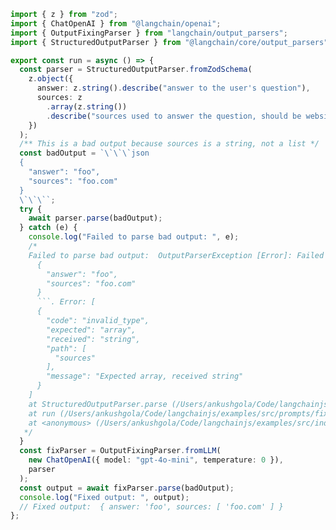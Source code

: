 ```typescript
import { z } from "zod";
import { ChatOpenAI } from "@langchain/openai";
import { OutputFixingParser } from "langchain/output_parsers";
import { StructuredOutputParser } from "@langchain/core/output_parsers";

export const run = async () => {
  const parser = StructuredOutputParser.fromZodSchema(
    z.object({
      answer: z.string().describe("answer to the user's question"),
      sources: z
        .array(z.string())
        .describe("sources used to answer the question, should be websites."),
    })
  );
  /** This is a bad output because sources is a string, not a list */
  const badOutput = `\`\`\`json
  {
    "answer": "foo",
    "sources": "foo.com"
  }
  \`\`\``;
  try {
    await parser.parse(badOutput);
  } catch (e) {
    console.log("Failed to parse bad output: ", e);
    /*
    Failed to parse bad output:  OutputParserException [Error]: Failed to parse. Text: ```json
      {
        "answer": "foo",
        "sources": "foo.com"
      }
      ```. Error: [
      {
        "code": "invalid_type",
        "expected": "array",
        "received": "string",
        "path": [
          "sources"
        ],
        "message": "Expected array, received string"
      }
    ]
    at StructuredOutputParser.parse (/Users/ankushgola/Code/langchainjs/langchain/src/output_parsers/structured.ts:71:13)
    at run (/Users/ankushgola/Code/langchainjs/examples/src/prompts/fix_parser.ts:25:18)
    at <anonymous> (/Users/ankushgola/Code/langchainjs/examples/src/index.ts:33:22)
   */
  }
  const fixParser = OutputFixingParser.fromLLM(
    new ChatOpenAI({ model: "gpt-4o-mini", temperature: 0 }),
    parser
  );
  const output = await fixParser.parse(badOutput);
  console.log("Fixed output: ", output);
  // Fixed output:  { answer: 'foo', sources: [ 'foo.com' ] }
};
```